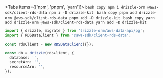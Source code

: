 
<Tabs items={['npm', 'pnpm', 'yarn']}>
  <Tab>
    ```bash copy
    npm i drizzle-orm @aws-sdk/client-rds-data
    npm i -D drizzle-kit
    ```
  </Tab>
  <Tab>
    ```bash copy
    pnpm add drizzle-orm @aws-sdk/client-rds-data
    pnpm add -D drizzle-kit
    ```
  </Tab>
  <Tab>
    ```bash copy
    yarn add drizzle-orm @aws-sdk/client-rds-data
    yarn add -D drizzle-kit
    ```
  </Tab>
</Tabs>

```typescript copy filename="index.ts"
import { drizzle, migrate } from 'drizzle-orm/aws-data-api/pg';
import { RDSDataClient } from '@aws-sdk/client-rds-data';

const rdsClient = new RDSDataClient({});

const db = drizzle(rdsClient, {
  database: '',
  secretArn: '',
  resourceArn: '',
});
```